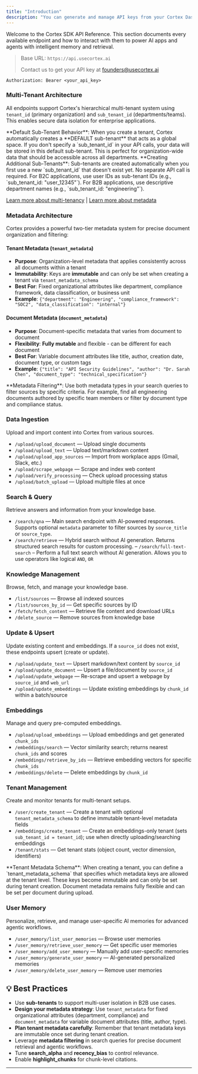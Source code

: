 ```yaml
---
title: "Introduction"
description: "You can generate and manage API keys from your Cortex Dashboard. All endpoints require an API key sent as a Bearer token in the Authorization header."
---
```


Welcome to the Cortex SDK API Reference. This section documents every available endpoint and how to interact with them to power AI apps and agents with intelligent memory and retrieval.

> Base URL: `https://api.usecortex.ai`
>
> Contact us to get your API key at [founders@usecortex.ai](mailto:founders@usecortex.ai)

```mdx
Authorization: Bearer <your_api_key>
```

### Multi-Tenant Architecture
All endpoints support Cortex's hierarchical multi-tenant system using `tenant_id` (primary organization) and `sub_tenant_id` (departments/teams). This enables secure data isolation for enterprise applications.

<Note>
**Default Sub-Tenant Behavior**: When you create a tenant, Cortex automatically creates a **DEFAULT sub-tenant** that acts as a global space. If you don't specify a `sub_tenant_id` in your API calls, your data will be stored in this default sub-tenant. This is perfect for organization-wide data that should be accessible across all departments.
</Note>

<Info>
**Creating Additional Sub-Tenants**: Sub-tenants are created automatically when you first use a new `sub_tenant_id` that doesn't exist yet. No separate API call is required. For B2C applications, use user IDs as sub-tenant IDs (e.g., `sub_tenant_id: "user_12345"`). For B2B applications, use descriptive department names (e.g., `sub_tenant_id: "engineering"`).
</Info>

[Learn more about multi-tenancy](/essentials/multi-tenant) | [Learn more about metadata](/essentials/metadata)

### Metadata Architecture

Cortex provides a powerful two-tier metadata system for precise document organization and filtering:

#### **Tenant Metadata** (`tenant_metadata`)
- **Purpose**: Organization-level metadata that applies consistently across all documents within a tenant
- **Immutability**: Keys are **immutable** and can only be set when creating a tenant via `tenant_metadata_schema`
- **Best For**: Fixed organizational attributes like department, compliance framework, data classification, or business unit
- **Example**: `{"department": "Engineering", "compliance_framework": "SOC2", "data_classification": "internal"}`

#### **Document Metadata** (`document_metadata`)
- **Purpose**: Document-specific metadata that varies from document to document
- **Flexibility**: **Fully mutable** and flexible - can be different for each document
- **Best For**: Variable document attributes like title, author, creation date, document type, or custom tags
- **Example**: `{"title": "API Security Guidelines", "author": "Dr. Sarah Chen", "document_type": "technical_specification"}`

<Note>
**Metadata Filtering**: Use both metadata types in your search queries to filter sources by specific criteria. For example, find all engineering documents authored by specific team members or filter by document type and compliance status.
</Note>

### **Data Ingestion**

Upload and import content into Cortex from various sources.

- `/upload/upload_document` — Upload single documents
- `/upload/upload_text` — Upload text/markdown content
- `/upload/upload_app_sources` — Import from workplace apps (Gmail, Slack, etc.)
- `/upload/scrape_webpage` — Scrape and index web content
- `/upload/verify_processing` — Check upload processing status
- `/upload/batch_upload` — Upload multiple files at once

### **Search & Query**

Retrieve answers and information from your knowledge base.

- `/search/qna` — Main search endpoint with AI-powered responses. Supports optional `metadata` parameter to filter sources by `source_title` or `source_type`.
- `/search/retrieve` — Hybrid search without AI generation. Returns structured search results for custom processing.
– `/search/full-text-search` – Perform a full text search without AI generation. Allows you to use operators like logical `AND`, `OR`

### **Knowledge Management**

Browse, fetch, and manage your knowledge base.

- `/list/sources` — Browse all indexed sources
- `/list/sources_by_id` — Get specific sources by ID
- `/fetch/fetch_content` — Retrieve file content and download URLs
- `/delete_source` — Remove sources from knowledge base

### **Update & Upsert**

Update existing content and embeddings. If a `source_id` does not exist, these endpoints upsert (create or update).

- `/upload/update_text` — Upsert markdown/text content by `source_id`
- `/upload/update_document` — Upsert a file/document by `source_id`
- `/upload/update_webpage` — Re-scrape and upsert a webpage by `source_id` and `web_url`
- `/upload/update_embeddings` — Update existing embeddings by `chunk_id` within a batch/source

### **Embeddings**

Manage and query pre-computed embeddings.

- `/upload/upload_embeddings` — Upload embeddings and get generated `chunk_ids`
- `/embeddings/search` — Vector similarity search; returns nearest `chunk_ids` and scores
- `/embeddings/retrieve_by_ids` — Retrieve embedding vectors for specific `chunk_ids`
- `/embeddings/delete` — Delete embeddings by `chunk_id`

### **Tenant Management**

Create and monitor tenants for multi-tenant setups.

- `/user/create_tenant` — Create a tenant with optional `tenant_metadata_schema` to define immutable tenant-level metadata fields
- `/embeddings/create_tenant` — Create an embeddings-only tenant (sets `sub_tenant_id = tenant_id`); use when directly uploading/searching embeddings
- `/tenant/stats` — Get tenant stats (object count, vector dimension, identifiers)

<Note>
**Tenant Metadata Schema**: When creating a tenant, you can define a `tenant_metadata_schema` that specifies which metadata keys are allowed at the tenant level. These keys become immutable and can only be set during tenant creation. Document metadata remains fully flexible and can be set per document during upload.
</Note>

### **User Memory**

Personalize, retrieve, and manage user-specific AI memories for advanced agentic workflows.

- `/user_memory/list_user_memories` — Browse user memories
- `/user_memory/retrieve_user_memory` — Get specific user memories
- `/user_memory/add_user_memory` — Manually add user-specific memories
- `/user_memory/generate_user_memory` — AI-generated personalized memories
- `/user_memory/delete_user_memory` — Remove user memories

## 💡 Best Practices

- Use **sub-tenants** to support multi-user isolation in B2B use cases.
- **Design your metadata strategy**: Use `tenant_metadata` for fixed organizational attributes (department, compliance) and `document_metadata` for variable document attributes (title, author, type).
- **Plan tenant metadata carefully**: Remember that tenant metadata keys are immutable once set during tenant creation.
- Leverage **metadata filtering** in search queries for precise document retrieval and agentic workflows.
- Tune **search_alpha** and **recency_bias** to control relevance.
- Enable **highlight_chunks** for chunk-level citations.

---